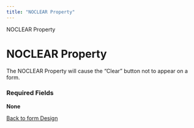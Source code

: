 ```yaml
---
title: "NOCLEAR Property"
---
```

 NOCLEAR Property  

NOCLEAR Property
================

The NOCLEAR Property will cause the "Clear" button not to appear on a form.

### Required Fields

**None**

  
  

[Back to form Design](./designingForms.html)